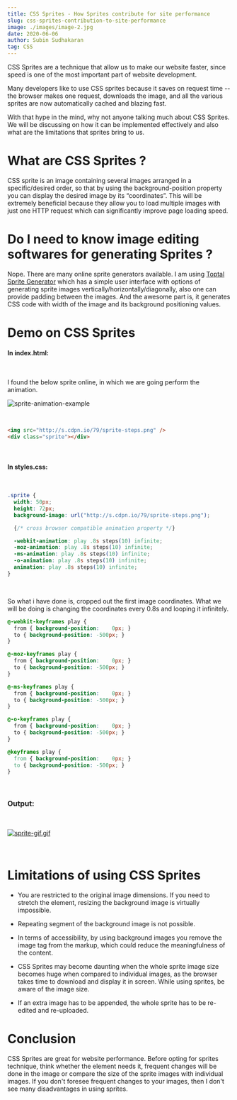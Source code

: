 ```yaml
---
title: CSS Sprites - How Sprites contribute for site performance
slug: css-sprites-contribution-to-site-performance
image: ./images/image-2.jpg
date: 2020-06-06
author: Subin Sudhakaran
tag: CSS
---
```


<div className="posts-wrapper">

  CSS Sprites are a technique that allow us to make our website faster, since speed is one of the most important part of website development.

  Many developers like to use CSS sprites because it saves on request time -- the browser makes one request, downloads the image, and all the various sprites are now automatically cached and blazing fast.

  With that hype in the mind, why not anyone talking much about CSS Sprites. We will be discussing on how it can be implemented effectively and also what are the limitations that sprites bring to us.

  # What are CSS Sprites ?

  CSS sprite is an image containing several images arranged in a specific/desired order, so that by using the background-position property you can display the desired image by its “coordinates”. This will be extremely beneficial because they allow you to load multiple images with just one HTTP request which can significantly improve page loading speed.

  # Do I need to know image editing softwares for generating Sprites ?

  Nope. There are many online sprite generators available. I am using [Toptal Sprite Generator](https://www.toptal.com/developers/css/sprite-generator/) which has a simple user interface with options of generating sprite images vertically/horizontally/diagonally, also one can provide padding between the images. And the awesome part is, it generates CSS code with width of the image and its background positioning values.

  # Demo on CSS Sprites

  #### In index.html:

  <br/>

  I found the below sprite online, in which we are going perform the animation.

  ![sprite-animation-example](./images/sprite-1.PNG)

  <br/>

  ```html
  <img src="http://s.cdpn.io/79/sprite-steps.png" />
  <div class="sprite"></div>
  ```

  <br/>

  #### In styles.css:

  <br/>

  ```css
  .sprite {
    width: 50px;
    height: 72px;
    background-image: url("http://s.cdpn.io/79/sprite-steps.png");

    {/* cross browser compatible animation property */}

    -webkit-animation: play .8s steps(10) infinite;
    -moz-animation: play .8s steps(10) infinite;
    -ms-animation: play .8s steps(10) infinite;
    -o-animation: play .8s steps(10) infinite;
    animation: play .8s steps(10) infinite;
  }
  ```

  <br/>

  So what i have done is, cropped out the first image coordinates. What we will be doing is changing the coordinates every 0.8s and looping it infinitely.

  ```css
  @-webkit-keyframes play {
    from { background-position:    0px; }
    to { background-position: -500px; }
  }

  @-moz-keyframes play {
    from { background-position:    0px; }
    to { background-position: -500px; }
  }

  @-ms-keyframes play {
    from { background-position:    0px; }
    to { background-position: -500px; }
  }

  @-o-keyframes play {
    from { background-position:    0px; }
    to { background-position: -500px; }
  }

  @keyframes play {
    from { background-position:    0px; }
    to { background-position: -500px; }
  }
  ```

  <br/>

  ### Output:

  <br/>

  [![sprite-gif.gif](https://s7.gifyu.com/images/sprite-gif.gif)](https://gifyu.com/image/uxSr)

  <br/>

  # Limitations of using CSS Sprites

  * You are restricted to the original image dimensions. If you need to stretch the element, resizing the background image is virtually impossible.
  
  * Repeating segment of the background image is not possible.

  * In terms of accessibility, by using background images you remove the image tag from the markup, which could reduce the meaningfulness of the content.

  * CSS Sprites may become daunting when the whole sprite image size becomes huge when compared to individual images, as the browser takes time to download and display it in screen. While using sprites, be aware of the image size.

  * If an extra image has to be appended, the whole sprite has to be re-edited and re-uploaded.

  # Conclusion

  CSS Sprites are great for website performance. Before opting for sprites technique, think whether the element needs it, frequent changes will be done in the image or compare the size of the sprite images with individual images. If you don't foresee frequent changes to your images, then I don't see many disadvantages in using sprites.

</div>